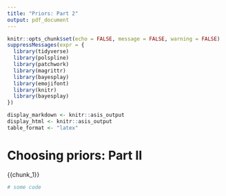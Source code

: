 ```yaml
---
title: "Priors: Part 2"
output: pdf_document
---
```


```r
knitr::opts_chunk$set(echo = FALSE, message = FALSE, warning = FALSE)
suppressMessages(expr = {
  library(tidyverse)
  library(polspline)
  library(patchwork)
  library(magrittr)
  library(bayesplay)
  library(emojifont)
  library(knitr)
  library(bayesplay)
})

display_markdown <- knitr::asis_output
display_html <- knitr::asis_output
table_format <- "latex"
```
# Choosing priors: Part II

{{chunk_1}}
```r
# some code
```

